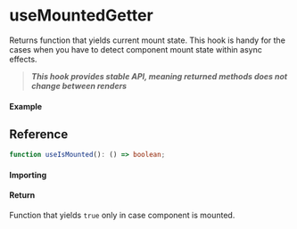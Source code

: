 
<Meta title="Lifecycle/useIsMounted" component={Example} />

# useMountedGetter

Returns function that yields current mount state. This hook is handy for the cases when you have to
detect component mount state within async effects.

> **_This hook provides stable API, meaning returned methods does not change between renders_**

#### Example

<Canvas>
  <Story story={Example} inline />
</Canvas>

## Reference

```ts
function useIsMounted(): () => boolean;
```

#### Importing

<ImportPath />

#### Return

Function that yields `true` only in case component is mounted.
